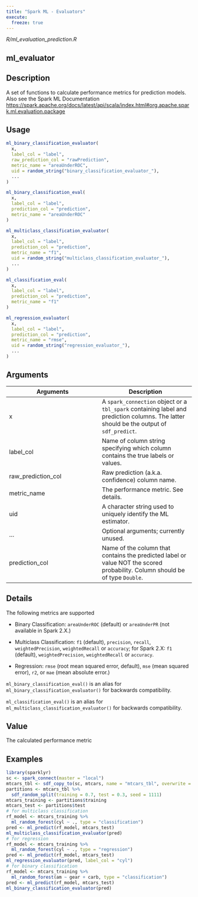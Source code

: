 ```yaml
---
title: "Spark ML - Evaluators"
execute:
  freeze: true
---
```


*R/ml_evaluation_prediction.R*

## ml_evaluator

## Description
A set of functions to calculate performance metrics for prediction models. Also see the Spark ML Documentation [https://spark.apache.org/docs/latest/api/scala/index.html#org.apache.spark.ml.evaluation.package](https://spark.apache.org/docs/latest/api/scala/index.html#org.apache.spark.ml.evaluation.package)


## Usage
```r
ml_binary_classification_evaluator( 
  x, 
  label_col = "label", 
  raw_prediction_col = "rawPrediction", 
  metric_name = "areaUnderROC", 
  uid = random_string("binary_classification_evaluator_"), 
  ... 
) 

ml_binary_classification_eval( 
  x, 
  label_col = "label", 
  prediction_col = "prediction", 
  metric_name = "areaUnderROC" 
) 

ml_multiclass_classification_evaluator( 
  x, 
  label_col = "label", 
  prediction_col = "prediction", 
  metric_name = "f1", 
  uid = random_string("multiclass_classification_evaluator_"), 
  ... 
) 

ml_classification_eval( 
  x, 
  label_col = "label", 
  prediction_col = "prediction", 
  metric_name = "f1" 
) 

ml_regression_evaluator( 
  x, 
  label_col = "label", 
  prediction_col = "prediction", 
  metric_name = "rmse", 
  uid = random_string("regression_evaluator_"), 
  ... 
) 
```

## Arguments
|Arguments|Description|
|---|---|
| x | A `spark_connection` object or a `tbl_spark` containing label and prediction columns. The latter should be the output of `sdf_predict`. |
| label_col | Name of column string specifying which column contains the true labels or values. |
| raw_prediction_col | Raw prediction (a.k.a. confidence) column name. |
| metric_name | The performance metric. See details. |
| uid | A character string used to uniquely identify the ML estimator. |
| ... | Optional arguments; currently unused. |
| prediction_col | Name of the column that contains the predicted label or value NOT the scored probability. Column should be of type `Double`. |

## Details

The following metrics are supported   

   

- Binary Classification: `areaUnderROC` (default) or `areaUnderPR` (not available in Spark 2.X.)    

- Multiclass Classification: `f1` (default), `precision`, `recall`, `weightedPrecision`, `weightedRecall` or `accuracy`; for Spark 2.X: `f1` (default), `weightedPrecision`, `weightedRecall` or `accuracy`.    

- Regression: `rmse` (root mean squared error, default),    `mse` (mean squared error), `r2`, or `mae` (mean absolute error.)   

`ml_binary_classification_eval()` is an alias for `ml_binary_classification_evaluator()` for backwards compatibility. 

`ml_classification_eval()` is an alias for `ml_multiclass_classification_evaluator()` for backwards compatibility. 


## Value
The calculated performance metric 


## Examples
```r
library(sparklyr)
sc <- spark_connect(master = "local") 
mtcars_tbl <- sdf_copy_to(sc, mtcars, name = "mtcars_tbl", overwrite = TRUE) 
partitions <- mtcars_tbl %>% 
  sdf_random_split(training = 0.7, test = 0.3, seed = 1111) 
mtcars_training <- partitions$training 
mtcars_test <- partitions$test 
# for multiclass classification 
rf_model <- mtcars_training %>% 
  ml_random_forest(cyl ~ ., type = "classification") 
pred <- ml_predict(rf_model, mtcars_test) 
ml_multiclass_classification_evaluator(pred) 
# for regression 
rf_model <- mtcars_training %>% 
  ml_random_forest(cyl ~ ., type = "regression") 
pred <- ml_predict(rf_model, mtcars_test) 
ml_regression_evaluator(pred, label_col = "cyl") 
# for binary classification 
rf_model <- mtcars_training %>% 
  ml_random_forest(am ~ gear + carb, type = "classification") 
pred <- ml_predict(rf_model, mtcars_test) 
ml_binary_classification_evaluator(pred) 
```



